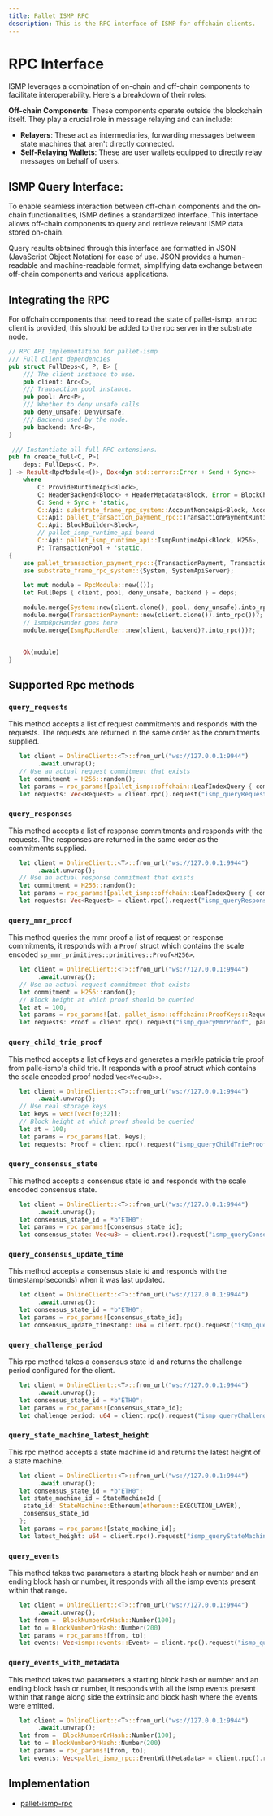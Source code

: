 ```yaml
---
title: Pallet ISMP RPC
description: This is the RPC interface of ISMP for offchain clients.
---
```


# RPC Interface

ISMP leverages a combination of on-chain and off-chain components to facilitate interoperability. Here's a breakdown of their roles:

**Off-chain Components**: These components operate outside the blockchain itself. They play a crucial role in message relaying and can include:

 - **Relayers**: These act as intermediaries, forwarding messages between state machines that aren't directly connected.
 - **Self-Relaying Wallets**: These are user wallets equipped to directly relay messages on behalf of users.


## ISMP Query Interface:

To enable seamless interaction between off-chain components and the on-chain functionalities, ISMP defines a standardized interface. This interface allows off-chain components to query and retrieve relevant ISMP data stored on-chain.

Query results obtained through this interface are formatted in JSON (JavaScript Object Notation) for ease of use. JSON provides a human-readable and machine-readable format, simplifying data exchange between off-chain components and various applications.

## Integrating the RPC

For offchain components that need to read the state of pallet-ismp, an rpc client is provided, this should be added to the rpc server in the substrate node.

```rust showLineNumbers [rpc.rs]
// RPC API Implementation for pallet-ismp
/// Full client dependencies
pub struct FullDeps<C, P, B> {
    /// The client instance to use.
    pub client: Arc<C>,
    /// Transaction pool instance.
    pub pool: Arc<P>,
    /// Whether to deny unsafe calls
    pub deny_unsafe: DenyUnsafe,
    /// Backend used by the node.
    pub backend: Arc<B>,
}

 /// Instantiate all full RPC extensions.
pub fn create_full<C, P>(
    deps: FullDeps<C, P>,
) -> Result<RpcModule<()>, Box<dyn std::error::Error + Send + Sync>>
    where
        C: ProvideRuntimeApi<Block>,
        C: HeaderBackend<Block> + HeaderMetadata<Block, Error = BlockChainError> + 'static,
        C: Send + Sync + 'static,
        C::Api: substrate_frame_rpc_system::AccountNonceApi<Block, AccountId, Nonce>,
        C::Api: pallet_transaction_payment_rpc::TransactionPaymentRuntimeApi<Block, Balance>,
        C::Api: BlockBuilder<Block>,
        // pallet_ismp_runtime_api bound
        C::Api: pallet_ismp_runtime_api::IsmpRuntimeApi<Block, H256>,
        P: TransactionPool + 'static,
{
    use pallet_transaction_payment_rpc::{TransactionPayment, TransactionPaymentApiServer};
    use substrate_frame_rpc_system::{System, SystemApiServer};

    let mut module = RpcModule::new(());
    let FullDeps { client, pool, deny_unsafe, backend } = deps;

    module.merge(System::new(client.clone(), pool, deny_unsafe).into_rpc())?;
    module.merge(TransactionPayment::new(client.clone()).into_rpc())?;
    // IsmpRpcHander goes here
    module.merge(IsmpRpcHandler::new(client, backend)?.into_rpc())?;


    Ok(module)
}
```

## Supported Rpc methods

### `query_requests`
This method accepts a list of request commitments and responds with the requests. The requests are returned in the same order as the commitments supplied.

```rust showLineNumbers
   let client = OnlineClient::<T>::from_url("ws://127.0.0.1:9944")
		.await.unwrap();
   // Use an actual request commitment that exists
   let commitment = H256::random();
   let params = rpc_params![pallet_ismp::offchain::LeafIndexQuery { commitment }];
   let requests: Vec<Request> = client.rpc().request("ismp_queryRequests", params).await.unwrap();
```

### `query_responses`
This method accepts a list of response commitments and responds with the requests. The responses are returned in the same order as the commitments supplied.

```rust showLineNumbers
   let client = OnlineClient::<T>::from_url("ws://127.0.0.1:9944")
		.await.unwrap();
   // Use an actual response commitment that exists
   let commitment = H256::random();
   let params = rpc_params![pallet_ismp::offchain::LeafIndexQuery { commitment }];
   let requests: Vec<Request> = client.rpc().request("ismp_queryResponses", params).await.unwrap();
```

### `query_mmr_proof`
This method queries the mmr proof a list of request or response commitments, it responds with a `Proof` struct which contains the scale encoded `sp_mmr_primitives::primitives::Proof<H256>`.

```rust showLineNumbers
   let client = OnlineClient::<T>::from_url("ws://127.0.0.1:9944")
		.await.unwrap();
   // Use an actual request commitment that exists
   let commitment = H256::random();
   // Block height at which proof should be queried
   let at = 100;
   let params = rpc_params![at, pallet_ismp::offchain::ProofKeys::Requests(vec![commitment])];
   let requests: Proof = client.rpc().request("ismp_queryMmrProof", params).await.unwrap();
```

### `query_child_trie_proof`
This method accepts a list of keys and generates a merkle patricia trie proof from palle-ismp's child trie. It responds with a proof struct which contains the scale encoded proof noded `Vec<Vec<u8>>`.

```rust showLineNumbers
   let client = OnlineClient::<T>::from_url("ws://127.0.0.1:9944")
		.await.unwrap();
   // Use real storage keys
   let keys = vec![vec![0;32]];
   // Block height at which proof should be queried
   let at = 100;
   let params = rpc_params![at, keys];
   let requests: Proof = client.rpc().request("ismp_queryChildTrieProof", params).await.unwrap();
```

### `query_consensus_state`
This method accepts a consensus state id and responds with the scale encoded consensus state.

```rust showLineNumbers
   let client = OnlineClient::<T>::from_url("ws://127.0.0.1:9944")
		.await.unwrap();
   let consensus_state_id = *b"ETH0";
   let params = rpc_params![consensus_state_id];
   let consensus_state: Vec<u8> = client.rpc().request("ismp_queryConsensusState", params).await.unwrap();
```

### `query_consensus_update_time`
This method accepts a consensus state id and responds with the timestamp(seconds) when it was last updated.

```rust showLineNumbers
   let client = OnlineClient::<T>::from_url("ws://127.0.0.1:9944")
		.await.unwrap();
   let consensus_state_id = *b"ETH0";
   let params = rpc_params![consensus_state_id];
   let consensus_update_timestamp: u64 = client.rpc().request("ismp_queryConsensusUpdateTime", params).await.unwrap();
```

### `query_challenge_period`
This rpc method takes a consensus state id and returns the challenge period configured for the client.

```rust showLineNumbers
   let client = OnlineClient::<T>::from_url("ws://127.0.0.1:9944")
		.await.unwrap();
   let consensus_state_id = *b"ETH0";
   let params = rpc_params![consensus_state_id];
   let challenge_period: u64 = client.rpc().request("ismp_queryChallengePeriod", params).await.unwrap();
```

### `query_state_machine_latest_height`
This rpc method accepts a state machine id and returns the latest height of a state machine.

```rust showLineNumbers
   let client = OnlineClient::<T>::from_url("ws://127.0.0.1:9944")
		.await.unwrap();
   let consensus_state_id = *b"ETH0";
   let state_machine_id = StateMachineId {
	state_id: StateMachine::Ethereum(ethereum::EXECUTION_LAYER),
	consensus_state_id
   };
   let params = rpc_params![state_machine_id];
   let latest_height: u64 = client.rpc().request("ismp_queryStateMachineLatestHeight", params).await.unwrap();
```

### `query_events`
This method takes two parameters a starting block hash or number and an ending block hash or number, it responds with all the ismp events present within that range.

```rust showLineNumbers
   let client = OnlineClient::<T>::from_url("ws://127.0.0.1:9944")
		.await.unwrap();
   let from =  BlockNumberOrHash::Number(100);
   let to = BlockNumberOrHash::Number(200)
   let params = rpc_params![from, to];
   let events: Vec<ismp::events::Event> = client.rpc().request("ismp_queryEvents", params).await.unwrap();
```

### `query_events_with_metadata`
This method takes two parameters a starting block hash or number and an ending block hash or number, it responds with all the ismp events present within that range along side the extrinsic and block hash where the events were emitted.

```rust showLineNumbers
   let client = OnlineClient::<T>::from_url("ws://127.0.0.1:9944")
		.await.unwrap();
   let from =  BlockNumberOrHash::Number(100);
   let to = BlockNumberOrHash::Number(200)
   let params = rpc_params![from, to];
   let events: Vec<pallet_ismp_rpc::EventWithMetadata> = client.rpc().request("ismp_queryEventsWithMetadata", params).await.unwrap();
```


## Implementation

 - [pallet-ismp-rpc](https://github.com/polytope-labs/hyperbridge/blob/main/modules/ismp/pallets/rpc/src/lib.rs)

